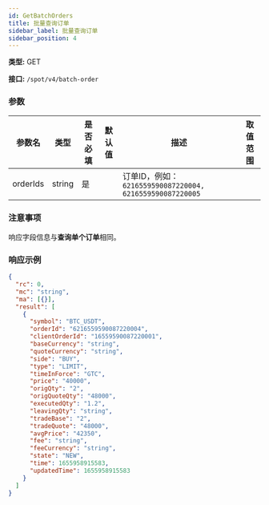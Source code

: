 ```yaml
---
id: GetBatchOrders
title: 批量查询订单
sidebar_label: 批量查询订单
sidebar_position: 4
---
```


**类型:** GET

**接口:** `/spot/v4/batch-order`

### 参数

| 参数名 | 类型 | 是否必填 | 默认值 | 描述 | 取值范围 |
| --- | --- | --- | --- | --- | --- |
| orderIds | string | 是 |  | 订单ID，例如：`6216559590087220004, 6216559590087220005` |  |

### 注意事项

响应字段信息与**查询单个订单**相同。

### 响应示例

```json title="响应"
{
  "rc": 0,
  "mc": "string",
  "ma": [{}],
  "result": [
    {
      "symbol": "BTC_USDT",
      "orderId": "6216559590087220004",
      "clientOrderId": "16559590087220001",
      "baseCurrency": "string",
      "quoteCurrency": "string",
      "side": "BUY",
      "type": "LIMIT",
      "timeInForce": "GTC",
      "price": "40000",
      "origQty": "2",
      "origQuoteQty": "48000",
      "executedQty": "1.2",
      "leavingQty": "string",
      "tradeBase": "2",
      "tradeQuote": "48000",
      "avgPrice": "42350",
      "fee": "string",
      "feeCurrency": "string",
      "state": "NEW",
      "time": 1655958915583,
      "updatedTime": 1655958915583
    }
  ]
}
```